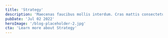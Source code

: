 ```yaml
---
title: 'Strategy'
description: 'Maecenas faucibus mollis interdum. Cras mattis consectetur purus sit amet fermentum. Nullam quis risus eget urna mollis ornare vel eu leo. Curabitur blandit tempus porttitor.'
pubDate: 'Jul 02 2022'
heroImage: '/blog-placeholder-2.jpg'
cta: 'Learn more about Strategy'
---
```



<HeroHeader 
	headline={frontmatter.title}
    text={frontmatter.description}
    backgroundImage={frontmatter.heroImage} >	
	<Customers headline="Customers we advised on strategy">
		<Image src={kbc} alt="" class="h-10 w-auto"/>
		<Image src={telenet} alt="" class="h-10 w-auto"/>
		<Image src={mediafin} alt="" class="h-10 w-auto"/>
	</Customers> 
</HeroHeader>


<TeaserWithImage 
	headline="Why work with us?"
	description="Fusce dapibus, tellus ac cursus commodo, tortor mauris condimentum nibh, ut fermentum massa justo sit amet risus. Lorem ipsum dolor sit amet, consectetur adipiscing elit. Maecenas sed diam eget risus varius blandit sit amet non magna. Etiam porta sem malesuada magna mollis euismod.
		Fusce dapibus, tellus ac cursus commodo, tortor mauris condimentum nibh, ut fermentum massa justo sit amet risus. Lorem ipsum dolor sit amet.">
	<Image src={explainer} alt="" width={512} height={512} class="rounded-xl" />
</TeaserWithImage>

<TilesContainer 
    headline="Approach and techniques"
    description="Fusce dapibus, tellus ac cursus commodo, tortor mauris condimentum nibh, ut fermentum massa justo sit amet risus. Etiam porta sem malesuada magna mollis euismod. Aenean eu leo quam. Pellentesque ornare sem lacinia quam venenatis vestibulum. Maecenas faucibus mollis interdum.">
    <SmallTile 
		headline="Cum Solis"
		description="natoque penatibus et magnis dis parturient montes, nascetur ridiculus mus." >
    </SmallTile>
    <SmallTile 
		headline="Nulla Vitae"
		description="natoque penatibus et magnis dis parturient montes, nascetur ridiculus mus." >
    </SmallTile>
    <SmallTile 
		headline="Aenean eu leo quam"
		description="natoque penatibus et magnis dis parturient montes, nascetur ridiculus mus." >
    </SmallTile>
</TilesContainer>
  
<Highlight 
	title="In the picture"
	text="Lorem ipsum dolor sit amet massa dapibus orci lobortis. Fusce malesuada leo senectus at libero aliqua etiam.Lorem ipsum dolor sit amet massa dapibus orci lobortis. Fusce malesuada leo senectus at libero aliqua etiam."
	image='/src/assets/images/highlight.png'
	buttonText="discover"
	/>

<Faq headline="Questions we usually get">
	<FaqQuestion 
		headline="What technology do you work in?" 
		text="Lorem ipsum dolor sit amet massa dapibus orci lobortis. Fusce malesuada leo senectus at libero aliqua etiam.Lorem ipsum dolor sit amet massa dapibus orci lobortis. Fusce malesuada leo senectus at libero aliqua etiam.">
	</FaqQuestion>
	<FaqQuestion 
		headline="Can you help me with services for development only?" 
		text="Lorem ipsum dolor sit amet massa dapibus orci lobortis. Fusce malesuada leo senectus at libero aliqua etiam.Lorem ipsum dolor sit amet massa dapibus orci lobortis. Fusce malesuada leo senectus at libero aliqua etiam.">
	</FaqQuestion>
	<FaqQuestion 
		headline="What makes you different from other agencies?" 
		text="Lorem ipsum dolor sit amet massa dapibus orci lobortis. Fusce malesuada leo senectus at libero aliqua etiam.Lorem ipsum dolor sit amet massa dapibus orci lobortis. Fusce malesuada leo senectus at libero aliqua etiam.">
	</FaqQuestion>
	<FaqQuestion 
		headline="Can you support my in-house team?" 
		text="Lorem ipsum dolor sit amet massa dapibus orci lobortis. Fusce malesuada leo senectus at libero aliqua etiam.Lorem ipsum dolor sit amet massa dapibus orci lobortis. Fusce malesuada leo senectus at libero aliqua etiam.">
	</FaqQuestion>
	<FaqQuestion 
		headline="Do you work for startups?" 
		text="Lorem ipsum dolor sit amet massa dapibus orci lobortis. Fusce malesuada leo senectus at libero aliqua etiam.Lorem ipsum dolor sit amet massa dapibus orci lobortis. Fusce malesuada leo senectus at libero aliqua etiam.">
	</FaqQuestion>
</Faq>

<InsightsTeaser />

<Quote 
    quote="The new website of L’Echo appeals to a broad audience and boasts extended customisation possibilities for readers, making it more readable and simpler to use. Furthermore, the system allows us to provide new media formats such as videos and infographics, ultimately leading to a more enjoyable customer experience."
    name='Johan Condijts'
    jobtitle="editor"
    profileImage='/src/assets/people/placeholder_small.png'
	class="mt-40"
    /> 